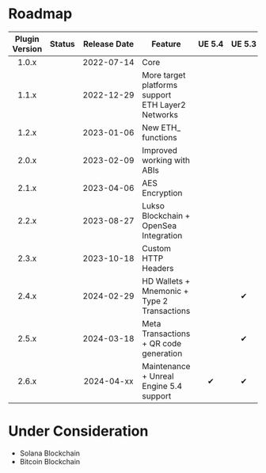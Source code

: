 
# Roadmap

| Plugin Version |   Status    |      Release Date       | Feature                                               | <nobr>UE 5.4</nobr> | <nobr>UE 5.3</nobr> | <nobr>UE 5.2</nobr> |    <nobr>UE 5.1</nobr>     |    <nobr>UE 5.0</nobr>     |    <nobr>UE 4.27</nobr>    |
|:--------------:|:-----------:|:-----------------------:|-------------------------------------------------------|:-------------------:|:-------------------:|:-------------------:|:--------------------------:|:--------------------------:|:--------------------------:|
|     1.0.x      | <Released/> | <nobr>2022-07-14</nobr> | Core                                                  | <UE version="N/A"/> | <UE version="N/A"/> | <UE version="N/A"/> |             ✔              |             ✔              |             ✔              |
|     1.1.x      | <Released/> | <nobr>2022-12-29</nobr> | More target platforms support<br/>ETH Layer2 Networks | <UE version="N/A"/> | <UE version="N/A"/> | <UE version="N/A"/> |             ✔              |             ✔              |             ✔              |
|     1.2.x      | <Released/> | <nobr>2023-01-06</nobr> | New ETH_ functions                                    | <UE version="N/A"/> | <UE version="N/A"/> | <UE version="N/A"/> |             ✔              |             ✔              |             ✔              |
|     2.0.x      | <Released/> | <nobr>2023-02-09</nobr> | Improved working with ABIs                            | <UE version="N/A"/> | <UE version="N/A"/> | <UE version="N/A"/> |             ✔              |             ✔              |             ✔              |
|     2.1.x      | <Released/> | <nobr>2023-04-06</nobr> | AES Encryption                                        | <UE version="N/A"/> | <UE version="N/A"/> | <UE version="N/A"/> |             ✔              |             ✔              |             ✔              |
|     2.2.x      | <Released/> | <nobr>2023-08-27</nobr> | Lukso Blockchain + OpenSea Integration                | <UE version="N/A"/> | <UE version="N/A"/> |          ✔          |             ✔              |             ✔              | <UE version="Deprecated"/> |
|     2.3.x      | <Released/> | <nobr>2023-10-18</nobr> | Custom HTTP Headers                                   | <UE version="N/A"/> | <UE version="N/A"/> |          ✔          |             ✔              |             ✔              | <UE version="Deprecated"/> |
|     2.4.x      | <Released/> | <nobr>2024-02-29</nobr> | HD Wallets + Mnemonic + Type 2 Transactions           | <UE version="N/A"/> |          ✔          |          ✔          |             ✔              | <UE version="Deprecated"/> | <UE version="Deprecated"/> |
|     2.5.x      | <Released/> | <nobr>2024-03-18</nobr> | Meta Transactions + QR code generation                | <UE version="N/A"/> |          ✔          |          ✔          |             ✔              | <UE version="Deprecated"/> | <UE version="Deprecated"/> |
|     2.6.x      | <Released/> | <nobr>2024-04-xx</nobr> | Maintenance + Unreal Engine 5.4 support               |          ✔          |          ✔          |          ✔          | <UE version="Deprecated"/> | <UE version="Deprecated"/> | <UE version="Deprecated"/> |

# Under Consideration

* Solana Blockchain
* Bitcoin Blockchain
